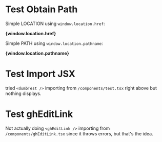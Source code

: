 

# Test Obtain Path

Simple LOCATION using `window.location.href`:

<strong>{window.location.href}</strong>

Simple PATH using `window.location.pathname`:

<strong>{window.location.pathname}</strong>

# Test Import JSX

<dumbTest />

tried `<dumbTest />` importing from `/components/test.tsx` right above but nothing displays.

# Test ghEditLink

Not actually doing `<ghEditLink />` importing from `/components/ghEditLink.tsx` since it throws errors, but that's the idea.
